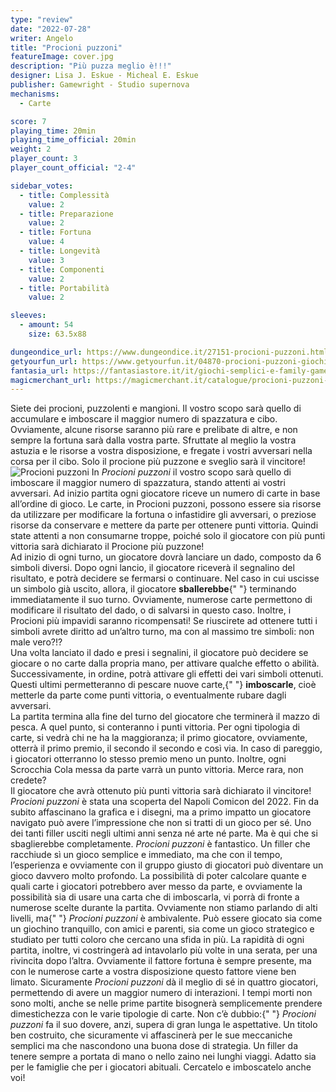 ```yaml
---
type: "review"
date: "2022-07-28"
writer: Angelo
title: "Procioni puzzoni"
featureImage: cover.jpg
description: "Più puzza meglio è!!!"
designer: Lisa J. Eskue - Micheal E. Eskue
publisher: Gamewright - Studio supernova
mechanisms:
  - Carte

score: 7
playing_time: 20min
playing_time_official: 20min
weight: 2
player_count: 3
player_count_official: "2-4"

sidebar_votes:
  - title: Complessità
    value: 2
  - title: Preparazione
    value: 2
  - title: Fortuna
    value: 4
  - title: Longevità
    value: 3
  - title: Componenti
    value: 2
  - title: Portabilità
    value: 2

sleeves:
  - amount: 54
    size: 63.5x88

dungeondice_url: https://www.dungeondice.it/27151-procioni-puzzoni.html
getyourfun_url: https://www.getyourfun.it/04870-procioni-puzzoni-giochi-di-carte.html
fantasia_url: https://fantasiastore.it/it/giochi-semplici-e-family-games/14508-procioni-puzzoni.html
magicmerchant_url: https://magicmerchant.it/catalogue/procioni-puzzoni-59962/
---
```


<Setting>
  Siete dei procioni, puzzolenti e mangioni. Il vostro scopo sarà quello di
  accumulare e imboscare il maggior numero di spazzatura e cibo. Ovviamente,
  alcune risorse saranno più rare e prelibate di altre, e non sempre la fortuna
  sarà dalla vostra parte. Sfruttate al meglio la vostra astuzia e le risorse a
  vostra disposizione, e fregate i vostri avversari nella corsa per il cibo.
  Solo il procione più puzzone e sveglio sarà il vincitore!
</Setting>

<img src="./game1.jpg" alt="Procioni puzzoni" />

<Rules>
  In <em>Procioni puzzoni</em> il vostro scopo sarà quello di imboscare il
  maggior numero di spazzatura, stando attenti ai vostri avversari. Ad inizio
  partita ogni giocatore riceve un numero di carte in base all’ordine di gioco.
  Le carte, in Procioni puzzoni, possono essere sia risorse da utilizzare per
  modificare la fortuna o infastidire gli avversari, o preziose risorse da
  conservare e mettere da parte per ottenere punti vittoria. Quindi state
  attenti a non consumarne troppe, poiché solo il giocatore con più punti
  vittoria sarà dichiarato il Procione più puzzone!
  <br />
  Ad inizio di ogni turno, un giocatore dovrà lanciare un dado, composto da 6
  simboli diversi. Dopo ogni lancio, il giocatore riceverà il segnalino del
  risultato, e potrà decidere se fermarsi o continuare. Nel caso in cui uscisse
  un simbolo già uscito, allora, il giocatore <strong>sballerebbe</strong>{" "}
  terminando immediatamente il suo turno. Ovviamente, numerose carte permettono
  di modificare il risultato del dado, o di salvarsi in questo caso. Inoltre, i
  Procioni più impavidi saranno ricompensati! Se riuscirete ad ottenere tutti i
  simboli avrete diritto ad un’altro turno, ma con al massimo tre simboli: non
  male vero?!?
  <br />
  Una volta lanciato il dado e presi i segnalini, il giocatore può decidere se
  giocare o no carte dalla propria mano, per attivare qualche effetto o abilità.
  Successivamente, in ordine, potrà attivare gli effetti dei vari simboli
  ottenuti. Questi ultimi permetteranno di pescare nuove carte,{" "}
  <strong>imboscarle</strong>, cioè metterle da parte come punti vittoria, o
  eventualmente rubare dagli avversari.
  <br />
  La partita termina alla fine del turno del giocatore che terminerà il mazzo di
  pesca. A quel punto, si conteranno i punti vittoria. Per ogni tipologia di
  carte, si vedrà chi ne ha la maggioranza; il primo giocatore, ovviamente,
  otterrà il primo premio, il secondo il secondo e così via. In caso di
  pareggio, i giocatori otterranno lo stesso premio meno un punto. Inoltre, ogni
  Scrocchia Cola messa da parte varrà un punto vittoria. Merce rara, non
  credete?
  <br />
  Il giocatore che avrà ottenuto più punti vittoria sarà dichiarato il
  vincitore!
</Rules>

<Feedback>
  <em>Procioni puzzoni</em> è stata una scoperta del Napoli Comicon del 2022.
  Fin da subito affascinano la grafica e i disegni, ma a primo impatto un
  giocatore navigato può avere l’impressione che non si tratti di un gioco per
  sé. Uno dei tanti filler usciti negli ultimi anni senza né arte né parte. Ma è
  qui che si sbaglierebbe completamente. <em>Procioni puzzoni</em> è fantastico.
  Un filler che racchiude sì un gioco semplice e immediato, ma che con il tempo,
  l’esperienza e ovviamente con il gruppo giusto di giocatori può diventare un
  gioco davvero molto profondo. La possibilità di poter calcolare quante e quali
  carte i giocatori potrebbero aver messo da parte, e ovviamente la possibilità
  sia di usare una carta che di imboscarla, vi porrà di fronte a numerose scelte
  durante la partita. Ovviamente non stiamo parlando di alti livelli, ma{" "}
  <em>Procioni puzzoni</em> è ambivalente. Può essere giocato sia come un
  giochino tranquillo, con amici e parenti, sia come un gioco strategico e
  studiato per tutti coloro che cercano una sfida in più. La rapidità di ogni
  partita, inoltre, vi costringerà ad intavolarlo più volte in una serata, per
  una rivincita dopo l’altra. Ovviamente il fattore fortuna è sempre presente,
  ma con le numerose carte a vostra disposizione questo fattore viene ben
  limato. Sicuramente <em>Procioni puzzoni</em> dà il meglio di sé in quattro
  giocatori, permettendo di avere un maggior numero di interazioni. I tempi
  morti non sono molti, anche se nelle prime partite bisognerà semplicemente
  prendere dimestichezza con le varie tipologie di carte. Non c’è dubbio:{" "}
  <em>Procioni puzzoni</em> fa il suo dovere, anzi, supera di gran lunga le
  aspettative. Un titolo ben costruito, che sicuramente vi affascinerà per le
  sue meccaniche semplici ma che nascondono una buona dose di strategia. Un
  filler da tenere sempre a portata di mano o nello zaino nei lunghi viaggi.
  Adatto sia per le famiglie che per i giocatori abituali. Cercatelo e
  imboscatelo anche voi!
</Feedback>

<Instagram id="CgjXv31jZlU" />
